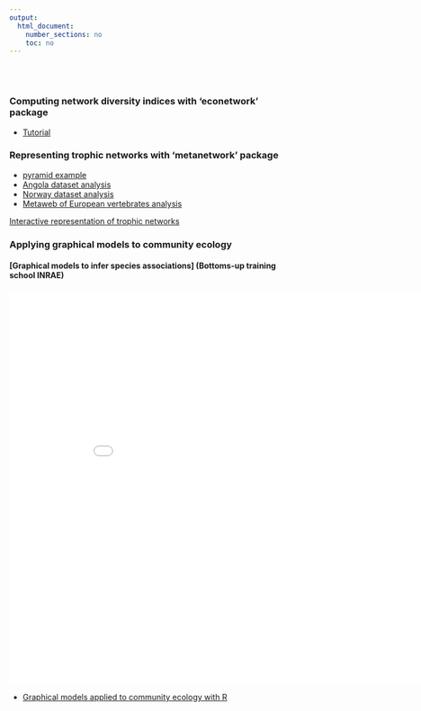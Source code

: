 ```yaml
---
output:
  html_document:
    number_sections: no
    toc: no
---	
```


<br/><br/> 

### Computing network diversity indices with 'econetwork' package

- [Tutorial](econetwork.html)


### Representing trophic networks with 'metanetwork' package

- [pyramid example](https://marcohlmann.github.io/metanetwork/articles/pyramid.html)
- [Angola dataset analysis](https://marcohlmann.github.io/metanetwork/articles/angola.html)
- [Norway dataset analysis](https://marcohlmann.github.io/metanetwork/articles/vertebrates.html)
- [Metaweb of European vertebrates analysis](https://marcohlmann.github.io/metanetwork/articles/vertebrates.html)

[Interactive representation of trophic networks](https://shiny.osug.fr/app/ecological-networks)

### Applying graphical models to community ecology

#### [Graphical models to infer species associations] (Bottoms-up training school INRAE)

<div style="text-align:center;">
<embed src="documents/Training_school_Ohlmann_multispecies.pdf" width='900' height='700' allowfullscreen webkitallowfullscreen></embed>
</div>

- [Graphical models applied to community ecology with R](tuto_graphical_models.html)

